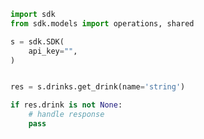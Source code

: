 ```python GetDrink.py
import sdk
from sdk.models import operations, shared

s = sdk.SDK(
    api_key="",
)


res = s.drinks.get_drink(name='string')

if res.drink is not None:
    # handle response
    pass
```
